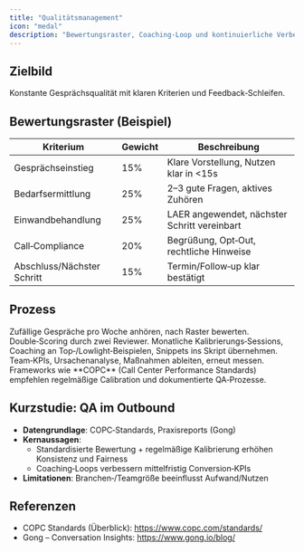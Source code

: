 ```yaml
---
title: "Qualitätsmanagement"
icon: "medal"
description: "Bewertungsraster, Coaching‑Loop und kontinuierliche Verbesserung für Outbound-Calls"
---
```


## Zielbild
Konstante Gesprächsqualität mit klaren Kriterien und Feedback‑Schleifen.

## Bewertungsraster (Beispiel)
| Kriterium | Gewicht | Beschreibung |
|-----------|---------|-------------|
| Gesprächseinstieg | 15% | Klare Vorstellung, Nutzen klar in <15s |
| Bedarfsermittlung | 25% | 2–3 gute Fragen, aktives Zuhören |
| Einwandbehandlung | 25% | LAER angewendet, nächster Schritt vereinbart |
| Call‑Compliance | 20% | Begrüßung, Opt‑Out, rechtliche Hinweise |
| Abschluss/Nächster Schritt | 15% | Termin/Follow‑up klar bestätigt |

## Prozess
<Steps>
<Step title="Sampling & Review">
Zufällige Gespräche pro Woche anhören, nach Raster bewerten. Double‑Scoring durch zwei Reviewer.
</Step>
<Step title="Calibration & Coaching">
Monatliche Kalibrierungs‑Sessions, Coaching an Top‑/Lowlight‑Beispielen, Snippets ins Skript übernehmen.
</Step>
<Step title="KVP & Reporting">
Team‑KPIs, Ursachenanalyse, Maßnahmen ableiten, erneut messen.
</Step>
</Steps>

<Info>
Frameworks wie **COPC** (Call Center Performance Standards) empfehlen regelmäßige Calibration und dokumentierte QA‑Prozesse.
</Info>

## Kurzstudie: QA im Outbound
- **Datengrundlage**: COPC‑Standards, Praxisreports (Gong)
- **Kernaussagen**:
  - Standardisierte Bewertung + regelmäßige Kalibrierung erhöhen Konsistenz und Fairness
  - Coaching‑Loops verbessern mittelfristig Conversion‑KPIs
- **Limitationen**: Branchen‑/Teamgröße beeinflusst Aufwand/Nutzen

## Referenzen
- COPC Standards (Überblick): https://www.copc.com/standards/
- Gong – Conversation Insights: https://www.gong.io/blog/
